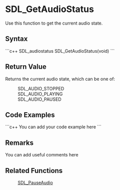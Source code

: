 <!-- pragma section-numbers off -->
<!-- pragma disable-camelcase -->

= SDL_GetAudioStatus =
Use this function to get the current audio state.


== Syntax ==
```c++
SDL_audiostatus SDL_GetAudioStatus(void)
```

== Return Value ==
Returns the current audio state, which can be one of:
:SDL_AUDIO_STOPPED
:SDL_AUDIO_PLAYING
:SDL_AUDIO_PAUSED

== Code Examples ==
```c++
You can add your code example here
```

== Remarks ==
You can add useful comments here

== Related Functions ==
:[[SDL_PauseAudio]]
